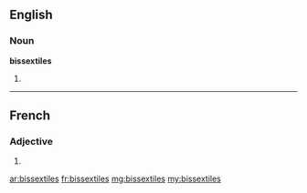 ==English==

===Noun===
'''bissextiles'''

# {{plural of|bissextile}}

----

==French==

===Adjective===
{{fr-adj-form|f|p}}

# {{form of|feminine plural|bissextil|lang=fr}}

[[ar:bissextiles]]
[[fr:bissextiles]]
[[mg:bissextiles]]
[[my:bissextiles]]